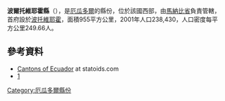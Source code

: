 {{Coord|1|3|22|S|80|27|19|W|display=title}}

'''波爾托維耶霍縣'''（{{lang-es|Cantón Portoviejo}}），是[[厄瓜多爾|厄瓜多爾]]的縣份，位於該國西部，由[[馬納比省|馬納比省]]負責管轄，首府設於[[波托維耶霍|波托維耶霍]]，面積955平方公里，2001年人口238,430，人口密度每平方公里249.66人。

==參考資料==
*[http://www.statoids.com/yec.html Cantons of Ecuador] {{Wayback|url=http://www.statoids.com/yec.html |date=20110628180130 }} at statoids.com
*[http://www.ecuadorencifras.gob.ec/resultados/] {{Wayback|url=http://www.ecuadorencifras.gob.ec/resultados/ |date=20170724030253 }}

{{厄瓜多爾縣份}}

[[Category:厄瓜多爾縣份|Category:厄瓜多爾縣份]]


{{Ecuador-geo-stub}}